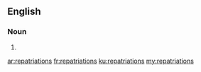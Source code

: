 ==English==

===Noun===
{{head|en|plural}}

# {{plural of|repatriation|lang=en}}

[[ar:repatriations]]
[[fr:repatriations]]
[[ku:repatriations]]
[[my:repatriations]]